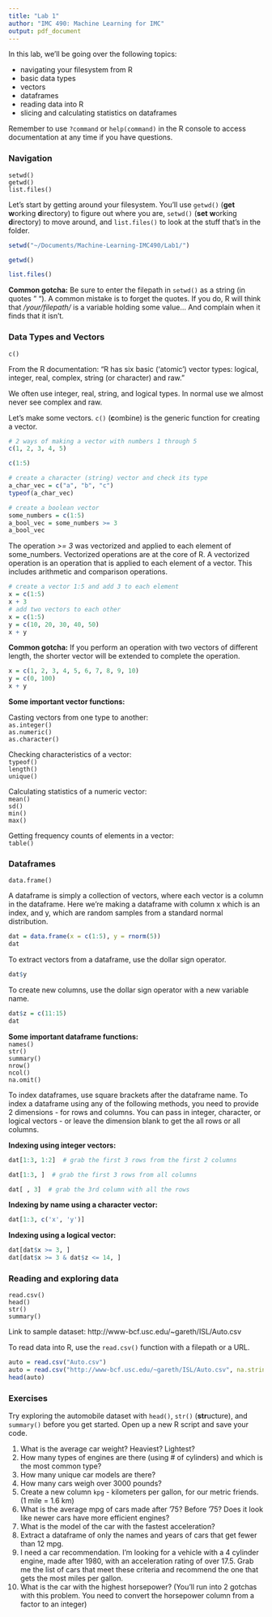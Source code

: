 ```yaml
---
title: "Lab 1"
author: "IMC 490: Machine Learning for IMC"
output: pdf_document
---
```


In this lab, we'll be going over the following topics:

- navigating your filesystem from R
- basic data types
- vectors
- dataframes
- reading data into R
- slicing and calculating statistics on dataframes

Remember to use `?command` or `help(command)` in the R console to access documentation at any time if you have questions.

### Navigation

`setwd()`  
`getwd()`  
`list.files()`  

Let's start by getting around your filesystem. You'll use `getwd()` (**get** **w**orking **d**irectory) to figure out where you are, `setwd()` (**set** **w**orking **d**irectory) to move around, and `list.files()` to look at the stuff that's in the folder.
 

```r
setwd("~/Documents/Machine-Learning-IMC490/Lab1/")
```

```r
getwd()
```

```r
list.files()
```

**Common gotcha:** Be sure to enter the filepath in `setwd()` as a string (in quotes " "). A common mistake is to forget the quotes. If you do, R will think that */your/filepath/* is a variable holding some value... And complain when it finds that it isn't.

\newpage
### Data Types and Vectors
`c()`  

From the R documentation: "R has six basic (‘atomic’) vector types: logical, integer, real, complex, string (or character) and raw."  

We often use integer, real, string, and logical types. In normal use we almost never see complex and raw.

Let's make some vectors. `c()` (**c**ombine) is the generic function for creating a vector.  

```r
# 2 ways of making a vector with numbers 1 through 5
c(1, 2, 3, 4, 5)
```

```r
c(1:5)
```

```r
# create a character (string) vector and check its type
a_char_vec = c("a", "b", "c")
typeof(a_char_vec)
```

```r
# create a boolean vector
some_numbers = c(1:5)
a_bool_vec = some_numbers >= 3
a_bool_vec
```

The operation *>= 3* was vectorized and applied to each element of some_numbers. Vectorized operations are at the core of R. A vectorized operation is an operation that is applied to each element of a vector. This includes arithmetic and comparison operations.

```r
# create a vector 1:5 and add 3 to each element
x = c(1:5)
x + 3
# add two vectors to each other
x = c(1:5)
y = c(10, 20, 30, 40, 50)
x + y
```

**Common gotcha:** If you perform an operation with two vectors of different length, the shorter vector will be extended to complete the operation.

```r
x = c(1, 2, 3, 4, 5, 6, 7, 8, 9, 10)
y = c(0, 100)
x + y
```

\newpage

**Some important vector functions:**

Casting vectors from one type to another:  
`as.integer()`  
`as.numeric()`  
`as.character()`  
  
Checking characteristics of a vector:  
`typeof()`    
`length()`  
`unique()`  
  
Calculating statistics of a numeric vector:  
`mean()`    
`sd()`  
`min()`  
`max()`  

Getting frequency counts of elements in a vector:  
`table()`

\newpage
### Dataframes
`data.frame()`  

A dataframe is simply a collection of vectors, where each vector is a column in the dataframe. Here we're making a dataframe with column x which is an index, and y, which are random samples from a standard normal distribution.  

```r
dat = data.frame(x = c(1:5), y = rnorm(5))
dat
```

To extract vectors from a dataframe, use the dollar sign operator.

```r
dat$y
```

To create new columns, use the dollar sign operator with a new variable name.

```r
dat$z = c(11:15)
dat
```

**Some important dataframe functions:**  
``names()``  
``str()``  
``summary()``  
``nrow()``  
``ncol()``  
``na.omit()``

\newpage

To index dataframes, use square brackets after the dataframe name. To index a dataframe using any of the following methods, you need to provide 2 dimensions - for rows and columns. You can pass in integer, character, or logical vectors - or leave the dimension blank to get the all rows or all columns.  

**Indexing using integer vectors:**

```r
dat[1:3, 1:2]  # grab the first 3 rows from the first 2 columns

dat[1:3, ]  # grab the first 3 rows from all columns 

dat[ , 3]  # grab the 3rd column with all the rows
```

**Indexing by name using a character vector:**

```r
dat[1:3, c('x', 'y')]
```

**Indexing using a logical vector:**

```r
dat[dat$x >= 3, ]
dat[dat$x >= 3 & dat$z <= 14, ]
```




\newpage
### Reading and exploring data
`read.csv()`  
`head()`  
`str()`  
`summary()`  

Link to sample dataset: http://www-bcf.usc.edu/~gareth/ISL/Auto.csv

To read data into R, use the `read.csv()` function with a filepath or a URL.  

```r
auto = read.csv("Auto.csv")
auto = read.csv("http://www-bcf.usc.edu/~gareth/ISL/Auto.csv", na.strings = "?")
head(auto)
```

### Exercises

Try exploring the automobile dataset with `head()`, `str()` (**str**ucture), and `summary()` before you get started. Open up a new R script and save your code.

1. What is the average car weight? Heaviest? Lightest?
2. How many types of engines are there (using # of cylinders) and which is the most common type?
3. How many unique car models are there?
5. How many cars weigh over 3000 pounds?
7. Create a new column `kpg` - kilometers per gallon, for our metric friends. (1 mile = 1.6 km)
8. What is the average mpg of cars made after '75? Before '75? Does it look like newer cars have more efficient engines?
4. What is the model of the car with the fastest acceleration?
6. Extract a dataframe of only the names and years of cars that get fewer than 12 mpg.
9. I need a car recommendation. I'm looking for a vehicle with a 4 cylinder engine, made after 1980, with an acceleration rating of over 17.5. Grab me the list of cars that meet these criteria and recommend the one that gets the most miles per gallon.
10. What is the car with the highest horsepower? (You'll run into 2 gotchas with this problem. You need to convert the horsepower column from a factor to an integer)






